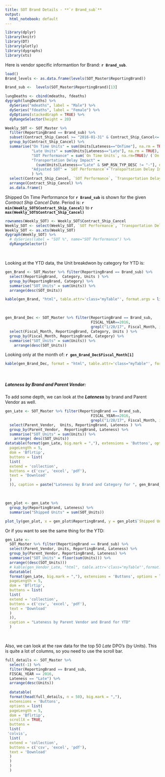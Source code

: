 ```yaml
---
title: SOT Brand Details - **`r Brand_sub`**
output:
  html_notebook: default
---
```

<style>
  .myTable td {
    padding: 10px;
    border-bottom: 1px solid black;
    align-items: center
  }
</style>

```r
library(dplyr)
library(knitr)
library(DT)
library(plotly)
library(dygraphs)
library(xts)
```

Here is vendor specific informantion for Brand: **`r Brand_sub`**.  
\newline


```r
load()
Brand_levels <- as.data.frame(levels(SOT_Master$ReportingBrand))

```

```r
Brand_sub <-  levels(SOT_Master$ReportingBrand)[13]

```

```r
lungDeaths <- cbind(mdeaths, fdeaths)
dygraph(lungDeaths) %>%
  dySeries("mdeaths", label = "Male") %>%
  dySeries("fdeaths", label = "Female") %>%
  dyOptions(stackedGraph = TRUE) %>%
  dyRangeSelector(height = 20)
```


```r
Weekly_SOT <- SOT_Master %>% 
  filter(ReportingBrand == Brand_sub) %>%
  subset(Contract_Ship_Cancel >= "2016-01-31" & Contract_Ship_Cancel<= "2017-01-28") %>% 
  group_by(Contract_Ship_Cancel) %>% 
  summarise("On Time Units" = sum(Units[Lateness=="OnTime"], na.rm = TRUE),
            "Late Units" = sum(Units[Lateness=="Late"], na.rm = TRUE),
            "SOT Performance" = sum(`On Time Units`, na.rm=TRUE)/ (`On Time Units` + `Late Units`)*100,
            "Transportation Delay Impact" = 
              (sum(Units[Lateness=="Late" & SHP_RSN_TYP_DESC != "-"], na.rm = TRUE)/(`On Time Units` + `Late Units`))*100,
            "Adjusted SOT" = `SOT Performance`+`Transportation Delay Impact`
            ) %>% 
  select(Contract_Ship_Cancel, `SOT Performance`, `Transportation Delay Impact`, `Adjusted SOT`) %>% 
  arrange(Contract_Ship_Cancel) %>% 
  as.data.frame()
```

Shipped On Time Performance for **`r Brand_sub`** is shown for the given *Contract Ship Cancel Date*. Period is: **`r min(Weekly_SOT$Contract_Ship_Cancel)`** to **`r max(Weekly_SOT$Contract_Ship_Cancel)`**

```r
rownames(Weekly_SOT) <- Weekly_SOT$Contract_Ship_Cancel 
Weekly_SOT <- select(Weekly_SOT, `SOT Performance`, `Transportation Delay Impact`, `Adjusted SOT`)
Weekly_SOT <- as.xts(Weekly_SOT)
dygraph(Weekly_SOT) %>% 
  # dySeries(label = "SOT %", name="SOT Performance") %>% 
  dyRangeSelector()

```

<br>

Looking at the YTD data, the Unit breakdwon by category for YTD is:

```r
gen_Brand <- SOT_Master %>% filter(ReportingBrand == Brand_sub) %>% 
  select(ReportingBrand,  Category, Units ) %>% 
  group_by(ReportingBrand, Category) %>% 
  summarise("SOT_Units" = sum(Units)) %>% 
  arrange(desc(SOT_Units))

kable(gen_Brand, "html", table.attr='class="myTable"', format.args = list(big.mark=","), caption = "YTD Units by Category and Vendor")
```


<br>

```r
gen_Brand_Dec <- SOT_Master %>% filter(ReportingBrand == Brand_sub, 
                                       FISCAL_YEAR==2016, 
                                       grepl("1/28/17", Fiscal_Month, ignore.case = TRUE)) %>% 
  select(Fiscal_Month, ReportingBrand, Category, Units ) %>% 
  group_by(Fiscal_Month, ReportingBrand, Category) %>% 
  summarise("SOT_Units" = sum(Units)) %>% 
    arrange(desc(SOT_Units))
```

Looking only at the month of: **`r gen_Brand_Dec$Fiscal_Month[1]`**

```r
kable(gen_Brand_Dec, format = "html", table.attr='class="myTable"', format.args= list(big.mark = ","), caption = "Units by Category and Vendor for December")

```

<br>

##### **Lateness by Brand and Parent Vendor:**

To add some depth, we can look at the ***Lateness*** by brand and Parent Vendor as well.  


```r
gen_Late <- SOT_Master %>% filter(ReportingBrand == Brand_sub, 
                                       FISCAL_YEAR==2016, 
                                       grepl("1/28/17", Fiscal_Month, ignore.case = TRUE)) %>% 
  select(Parent_Vendor,  Units, ReportingBrand, Lateness ) %>% 
  group_by(Parent_Vendor,  ReportingBrand, Lateness) %>% 
  summarise("SOT_Units" = sum(Units)) %>% 
    arrange( desc(SOT_Units))
datatable(format(gen_Late, big.mark = ","), extensions = 'Buttons', options = list(
  pageLength = 5,
  dom = 'Bflrtip',
  buttons = list(
  list(
  extend = 'collection',
  buttons = c('csv', 'excel', 'pdf'),
  text = 'Download'
  )
  )), caption = paste("Lateness by Brand and Category for ", gen_Brand_Dec$Fiscal_Month[1], sep = "" ))
```
<br>
```r
gen_plot <- gen_Late %>% 
  group_by(ReportingBrand, Lateness) %>% 
  summarise("Shipped Units" = sum(SOT_Units)) 

plot_ly(gen_plot, x = gen_plot$ReportingBrand, y = gen_plot$`Shipped Units`)
```

Or if you want to see the same thing for the YTD:


```r
gen_Late <-
  SOT_Master %>% filter(ReportingBrand == Brand_sub) %>%
  select(Parent_Vendor, Units, ReportingBrand, Lateness) %>%
  group_by(Parent_Vendor, ReportingBrand, Lateness) %>%
  summarise("SOT_Units" = floor(sum(Units))) %>%
  arrange((desc(SOT_Units)))
  # kable(gen_Vendor_Late, "html", table.attr='class="myTable"',format.args= list(big.mark = ","), caption = "Lateness by Brand and Category for YTD")
  datatable(
  format(gen_Late, big.mark = ","), extensions = 'Buttons', options = list(
  pageLength = 5,
  dom = 'Bflrtip',
  buttons = list(
  list(
  extend = 'collection',
  buttons = c('csv', 'excel', 'pdf'),
  text = 'Download'
  )
  )),
  caption = "Lateness by Parent Vendor and Brand for YTD"
  )
```
<br>

Also, we can look at the raw data for the top 50 *Late* DPO's (by Units). This is quite a lot of columns, so you need to use the scroll bar.

```r
full_details <- SOT_Master %>%
  select(-1) %>% 
  filter(ReportingBrand == Brand_sub,
  FISCAL_YEAR == 2016,
  Lateness == "Late") %>%
  arrange(desc(Units))
  
  datatable(
  format(head(full_details, n = 50), big.mark = ","),
  extensions = 'Buttons',
  options = list(
  pageLength = 5,
  dom = 'Bflrtip',
  scrollX = TRUE,
  buttons =
  list(
 'colvis',
  list(
  extend = 'collection',
  buttons = c('csv', 'excel', 'pdf'),
  text = 'Download'
  )
  )
  )
  )
```
